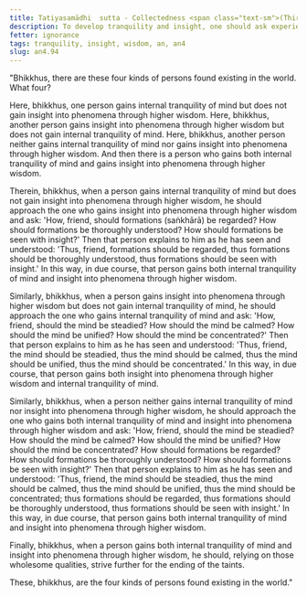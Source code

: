 ```yaml
---
title: Tatiyasamādhi  sutta - Collectedness <span class="text-sm">(Third)</span>
description: To develop tranquility and insight, one should ask experienced practitioners.
fetter: ignorance
tags: tranquility, insight, wisdom, an, an4
slug: an4.94
---
```


"Bhikkhus, there are these four kinds of persons found existing in the world. What four?

Here, bhikkhus, one person gains internal tranquility of mind but does not gain insight into phenomena through higher wisdom. Here, bhikkhus, another person gains insight into phenomena through higher wisdom but does not gain internal tranquility of mind. Here, bhikkhus, another person neither gains internal tranquility of mind nor gains insight into phenomena through higher wisdom. And then there is a person who gains both internal tranquility of mind and gains insight into phenomena through higher wisdom.

Therein, bhikkhus, when a person gains internal tranquility of mind but does not gain insight into phenomena through higher wisdom, he should approach the one who gains insight into phenomena through higher wisdom and ask: 'How, friend, should formations (saṅkhārā) be regarded? How should formations be thoroughly understood? How should formations be seen with insight?' Then that person explains to him as he has seen and understood: 'Thus, friend, formations should be regarded, thus formations should be thoroughly understood, thus formations should be seen with insight.' In this way, in due course, that person gains both internal tranquility of mind and insight into phenomena through higher wisdom.

Similarly, bhikkhus, when a person gains insight into phenomena through higher wisdom but does not gain internal tranquility of mind, he should approach the one who gains internal tranquility of mind and ask: 'How, friend, should the mind be steadied? How should the mind be calmed? How should the mind be unified? How should the mind be concentrated?' Then that person explains to him as he has seen and understood: 'Thus, friend, the mind should be steadied, thus the mind should be calmed, thus the mind should be unified, thus the mind should be concentrated.' In this way, in due course, that person gains both insight into phenomena through higher wisdom and internal tranquility of mind.

Similarly, bhikkhus, when a person neither gains internal tranquility of mind nor insight into phenomena through higher wisdom, he should approach the one who gains both internal tranquility of mind and insight into phenomena through higher wisdom and ask: 'How, friend, should the mind be steadied? How should the mind be calmed? How should the mind be unified? How should the mind be concentrated? How should formations be regarded? How should formations be thoroughly understood? How should formations be seen with insight?' Then that person explains to him as he has seen and understood: 'Thus, friend, the mind should be steadied, thus the mind should be calmed, thus the mind should be unified, thus the mind should be concentrated; thus formations should be regarded, thus formations should be thoroughly understood, thus formations should be seen with insight.' In this way, in due course, that person gains both internal tranquility of mind and insight into phenomena through higher wisdom.

Finally, bhikkhus, when a person gains both internal tranquility of mind and insight into phenomena through higher wisdom, he should, relying on those wholesome qualities, strive further for the ending of the taints.

These, bhikkhus, are the four kinds of persons found existing in the world."